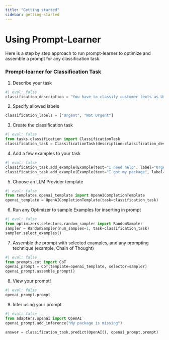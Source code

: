 ```yaml
---
title: "Getting started"
sidebar: getting-started
---
```

# Using Prompt-Learner
Here is a step by step approach to run prompt-learner to optimize and assemble a prompt for any classification task.

### Prompt-learner for Classification Task

1. Describe your task
```python
#| eval: false
classification_description = "You have to classify customer texts as Urgent or Not Urgent"
```

2. Specify allowed labels
```python
classification_labels = ["Urgent", "Not Urgent"]
```
3. Create the classification task
```python
#| eval: false
from tasks.classification import ClassificationTask
classification_task = ClassificationTask(description=classification_description, allowed_labels=classification_labels)
```
4. Add a few examples to your task
```python
#| eval: false
classification_task.add_example(Example(text="I need help", label="Urgent"))
classification_task.add_example(Example(text="I got my package", label="Not Urgent"))
```
5. Choose an LLM Provider template
```python
#| eval: false
from templates.openai_template import OpenAICompletionTemplate
openai_template = OpenAICompletionTemplate(task=classification_task)
```
6. Run any Optimizer to sample Examples for inserting in prompt
```python
#| eval: false
from optimizers.selectors.random_sampler import RandomSampler
sampler = RandomSampler(num_samples=1, task=classification_task)
sampler.select_examples()
```
7. Assemble the prompt with selected examples, and any prompting technique (example, Chain of Thought)

```python
#| eval: false
from prompts.cot import CoT
openai_prompt = CoT(template=openai_template, selector=sampler)
openai_prompt.assemble_prompt()
```
8. View your prompt!
```python
#| eval: false
openai_prompt.prompt
```
9. Infer using your prompt
```python
#| eval: false
from adapters.openai import OpenAI
openai_prompt.add_inference("My package is missing")

answer = classification_task.predict(OpenAI(), openai_prompt.prompt)
```